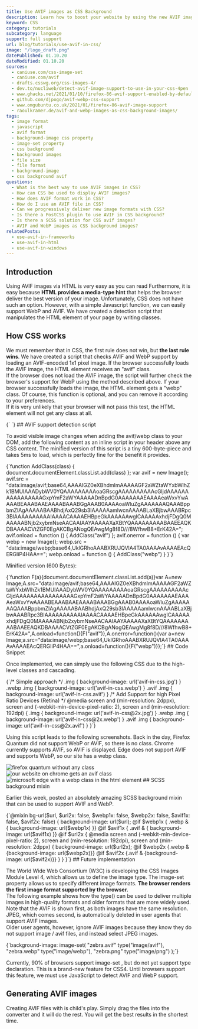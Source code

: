 ```yaml
---
title: Use AVIF images as CSS Background
description: Learn how to boost your website by using the new AVIF image format in the `background-images` of your CSS.
keyword: CSS
category: tutorials
subcategory: language
support: full support
url: blog/tutorials/use-avif-in-css/
image: "/logo_draft.png"
datePublished: 01.10.20
dateModified: 01.10.20
sources:
  - caniuse.com/css-image-set
  - caniuse.com/avif
  - drafts.csswg.org/css-images-4/
  - dev.to/nucliweb/detect-avif-image-support-to-use-in-your-css-4pen
  - www.ghacks.net/2021/01/10/firefox-86-avif-support-enabled-by-default/
  - github.com/djpogo/avif-webp-css-support
  - www.omgubuntu.co.uk/2021/01/firefox-86-avif-image-support
  - raoulkramer.de/avif-and-webp-images-as-css-background-images/
tags:
  - image format
  - javascript
  - avif format
  - background-image css property
  - image-set property
  - css background
  - background images
  - file size
  - file format
  - background-image
  - css background avif
questions:
  - What is the best way to use AVIF images in CSS?
  - How can CSS be used to display AVIF images?
  - How does AVIF format work in CSS?
  - How do I use an AVIF file in CSS?
  - Can we progressively deliver new image formats with CSS?
  - Is there a PostCSS plugin to use AVIF in CSS background?
  - Is there a SCSS solution for CSS avif images?
  - AVIF and WebP images as CSS background images?
relatedPosts:
  - use-avif-in-frameworks
  - use-avif-in-html
  - use-avif-in-windows
---
```


## Introduction

Using AVIF images via HTML is very easy as you can read <Link text="in this tutorial." href="/blog/tutorials/use-avif-in-html/" />
Furthermore, it is easy because **HTML provides a media-type hint** that helps the browser deliver the best version of your image. Unfortunately, CSS does not have such an option. However, with a simple Javascript function, we can easily support WebP and AVIF. We have created a detection script that manipulates the HTML element of your page by writing classes.

## How CSS works

We must remember that in CSS, the first rule does not win, but **the last rule wins**. We have created a script that checks AVIF and WebP support by loading an AVIF-encoded 1x1 pixel image. If the browser successfully loads the AVIF image, the HTML element receives an "avif" class.  
If the browser does not load the AVIF image, the script will further check the browser's support for WebP using the method described above. If your browser successfully loads the image, the HTML element gets a "webp" class. Of course, this function is optional, and you can remove it according to your preferences.  
If it is very unlikely that your browser will not pass this test, the HTML element will not get any class at all.

<Syntax language="html">
{`<html></html> <!-- no class at all, you have to use jpg (oh god)-->
<html class="webp"></html> <!-- you can use webp-->
<html class="avif"></html> <!-- you can use avif (heck yeah!)-->`}
</Syntax>
## AVIF support detection script

To avoid visible image changes when adding the avif/webp class to your DOM, add the following content as an inline script in your header above any CSS content. The minified version of this script is a tiny 600-byte-piece and takes 5ms to load, which is perfectly fine for the benefit it provides.

<Syntax language="javascript">
  {`function AddClass(class) { document.documentElement.classList.add(class) };
var avif = new Image();
avif.src = "data:image/avif;base64,AAAAIGZ0eXBhdmlmAAAAAGF2aWZtaWYxbWlhZk1BMUIAAADybWV0YQAAAAAAAAAoaGRscgAAAAAAAAAAcGljdAAAAAAAAAAAAAAAAGxpYmF2aWYAAAAADnBpdG0AAAAAAAEAAAAeaWxvYwAAAABEAAABAAEAAAABAAABGgAAAB0AAAAoaWluZgAAAAAAAQAAABppbmZlAgAAAAABAABhdjAxQ29sb3IAAAAAamlwcnAAAABLaXBjbwAAABRpc3BlAAAAAAAAAAIAAAACAAAAEHBpeGkAAAAAAwgICAAAAAxhdjFDgQ0MAAAAABNjb2xybmNseAACAAIAAYAAAAAXaXBtYQAAAAAAAAABAAEEAQKDBAAAACVtZGF0EgAKCBgANogQEAwgMg8f8D///8WfhwB8+ErK42A=";
avif.onload = function () { AddClass("avif") };
avif.onerror = function () {
  var webp = new Image();
  webp.src = "data:image/webp;base64,UklGRhoAAABXRUJQVlA4TA0AAAAvAAAAEAcQERGIiP4HAA==";
  webp.onload = function () { AddClass("webp") }
}`}
</Syntax>

Minified version (600 Bytes):

<Syntax language="javascript">
  {`function F(a){document.documentElement.classList.add(a)}var A=new Image;A.src="data:image/avif;base64,AAAAIGZ0eXBhdmlmAAAAAGF2aWZtaWYxbWlhZk1BMUIAAADybWV0YQAAAAAAAAAoaGRscgAAAAAAAAAAcGljdAAAAAAAAAAAAAAAAGxpYmF2aWYAAAAADnBpdG0AAAAAAAEAAAAeaWxvYwAAAABEAAABAAEAAAABAAABGgAAAB0AAAAoaWluZgAAAAAAAQAAABppbmZlAgAAAAABAABhdjAxQ29sb3IAAAAAamlwcnAAAABLaXBjbwAAABRpc3BlAAAAAAAAAAIAAAACAAAAEHBpeGkAAAAAAwgICAAAAAxhdjFDgQ0MAAAAABNjb2xybmNseAACAAIAAYAAAAAXaXBtYQAAAAAAAAABAAEEAQKDBAAAACVtZGF0EgAKCBgANogQEAwgMg8f8D///8WfhwB8+ErK42A=",A.onload=function(){F("avif")},A.onerror=function(){var a=new Image;a.src="data:image/webp;base64,UklGRhoAAABXRUJQVlA4TA0AAAAvAAAAEAcQERGIiP4HAA==",a.onload=function(){F("webp")}};`}
</Syntax>
## Code Snippet

Once implemented, we can simply use the following CSS due to the high-level classes and cascading.

<Syntax language="css">
  {`/* Simple approach */
.img { background-image: url('avif-in-css.jpg') }
.webp .img { background-image: url('avif-in-css.webp') }
.avif .img { background-image: url('avif-in-css.avif') }
/* Add Support for high Pixel Ratio Devices (Retina) */
@media
    screen and (min-resolution: 2dppx),
    screen and (-webkit-min-device-pixel-ratio: 2),
    screen and (min-resolution: 192dpi) {
    .img { background-image: url('avif-in-css@2x.jpg') }
    .webp .img { background-image: url('avif-in-css@2x.webp') }
    .avif .img { background-image: url('avif-in-css@2x.avif') }
}`}
</Syntax>

Using this script leads to the following screenshots. Back in the day, Firefox Quantum did not support WebP or AVIF, so there is no class. Chrome currently supports AVIF, so AVIF is displayed. Edge does not support AVIF and supports WebP, so our site has a webp class.

<Image url="css-firefox" alt="firefox quantum without any class" />
<Image url="css-chrome" alt="our website on chrome gets an avif class" />
<Image
  url="css-edge"
  alt="microsoft edge with a webp class in the html element"
/>
## SCSS background mixin

Earlier this week, <Link href="raoulkramer.de/avif-and-webp-images-as-css-background-images/" text="Raoul Kramer" />
posted an absolutely amazing SCSS background mixin that can be used to support AVIF and WebP.

<Syntax language="scss">
  {`@mixin bg-url($url, $url2x: false, $webp1x: false, $webp2x: false, $avif1x: false, $avif2x: false) {
  background-image: url($url);
  @if $webp1x { .webp & { background-image: url($webp1x) }}
  @if $avif1x { .avif & { background-image: url($avif1x) }}
  @if $url2x {
    @media
    screen and (-webkit-min-device-pixel-ratio: 2),
    screen and (min-resolution: 192dpi),
    screen and (min-resolution: 2dppx) {
      background-image: url($url2x);
      @if $webp2x {.webp & {background-image: url($webp2x)}}
      @if $avif2x {.avif & {background-image: url($avif2x)}}
    }
  }
}`}
</Syntax>
## Future implementation

The World Wide Web Consortium (W3C) is developing the CSS Images Module Level 4, which allows us to define the image type. The image-set property allows us to specify different image formats. **The browser renders the first image format supported by the browser.**  
The following example shows how the type() can be used to deliver multiple images in high-quality formats and older formats that are more widely used. Note that the AVIF is shown first, as both images have the same resolution. JPEG, which comes second, is automatically deleted in user agents that support AVIF images.  
Older user agents, however, ignore AVIF images because they know they do not support image / avif files, and instead select JPEG images.

<Syntax language="css">
  {`background-image:
  image-set(
    "zebra.avif" type("image/avif"),
    "zebra.webp" type("image/webp"),
    "zebra.png" type("image/png")
  );`}
</Syntax>

Currently, 90% of browsers support image-set , but do not yet support type declaration. This is a brand-new feature for CSS4\. Until browsers support this feature, we must use JavaScript to detect AVIF and WebP support.

## Generating AVIF images

Creating AVIF files with <Link text="avif.io" href="/" />
is child's play. Simply drag the files into the converter and it will do the rest. You will get the best results in the shortest time.
